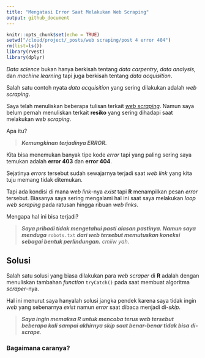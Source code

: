 ```yaml
---
title: "Mengatasi Error Saat Melakukan Web Scraping"
output: github_document
---
```


```r
knitr::opts_chunk$set(echo = TRUE)
setwd("/cloud/project/_posts/web scraping/post 4 error 404")
rm(list=ls())
library(rvest)
library(dplyr)
```

_Data science_ bukan hanya berkisah tentang _data carpentry_, _data analysis_, dan _machine learning_ tapi juga berkisah tentang _data acquisition_.

Salah satu contoh nyata _data acquisition_ yang sering dilakukan adalah _web scraping_.

Saya telah menuliskan beberapa tulisan terkait [_web scraping_](https://ikanx101.com/tags/#web-scrap). Namun saya belum pernah menuliskan terkait __resiko__ yang sering dihadapi saat melakukan _web scraping_.

Apa itu?

> ___Kemungkinan terjadinya ERROR.___

Kita bisa menemukan banyak tipe kode _error_ tapi yang paling sering saya temukan adalah __error 403__ dan __error 404__.

Sejatinya _errors_ tersebut sudah sewajarnya terjadi saat _web link_ yang kita tuju memang tidak ditemukan.

Tapi ada kondisi di mana _web link_-nya _exist_ tapi __R__ menampilkan pesan _error_ tersebut. Biasanya saya sering mengalami hal ini saat saya melakukan _loop web scraping_ pada ratusan hingga ribuan _web links_.

Mengapa hal ini bisa terjadi?

> ___Saya pribadi tidak mengetahui pasti alasan pastinya. Namun saya menduga___ `robots.txt` ___dari web tersebut memutuskan koneksi sebagai bentuk perlindungan.___ _cmiiw yah_.

## Solusi

Salah satu solusi yang biasa dilakukan para _web scraper_ di __R__ adalah dengan menuliskan tambahan _function_ `tryCatch()` pada saat membuat algoritma _scraper_-nya.

Hal ini menurut saya hanyalah solusi jangka pendek karena saya tidak ingin _web_ yang sebenarnya _exist_ namun _error_ saat dibaca menjadi di-_skip_.

> ___Saya ingin memaksa R untuk mencoba terus web tersebut beberapa kali sampai akhirnya skip saat benar-benar tidak bisa di-scrape___.


### Bagaimana caranya?
